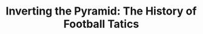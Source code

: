 ---
title: "Inverting the Pyramid: The History of Football Tatics"
authors: [Jonathan Wilson]
readingType: book
start: "2023-03-25"
status: in progress
---